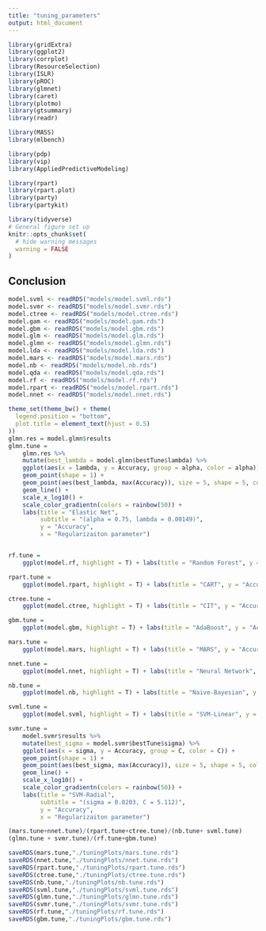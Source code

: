 ```yaml
---
title: "tuning_parameters"
output: html_document
---
```


```r
library(gridExtra)
library(ggplot2)
library(corrplot)
library(ResourceSelection)
library(ISLR)
library(pROC)
library(glmnet)
library(caret)
library(plotmo)
library(gtsummary)
library(readr)

library(MASS)
library(mlbench)

library(pdp)
library(vip)
library(AppliedPredictiveModeling)

library(rpart)
library(rpart.plot)
library(party)
library(partykit)

library(tidyverse)
# General figure set up
knitr::opts_chunk$set(
  # hide warning messages
  warning = FALSE
)
```

## Conclusion

```r
model.svml <- readRDS("models/model.svml.rds")
model.svmr <- readRDS("models/model.svmr.rds")
model.ctree <- readRDS("models/model.ctree.rds")
model.gam <- readRDS("models/model.gam.rds")
model.gbm <- readRDS("models/model.gbm.rds")
model.glm <- readRDS("models/model.glm.rds")
model.glmn <- readRDS("models/model.glmn.rds")
model.lda <- readRDS("models/model.lda.rds")
model.mars <- readRDS("models/model.mars.rds")
model.nb <- readRDS("models/model.nb.rds")
model.qda <- readRDS("models/model.qda.rds")
model.rf <- readRDS("models/model.rf.rds")
model.rpart <- readRDS("models/model.rpart.rds")
model.nnet <- readRDS("models/model.nnet.rds")
```


```r
theme_set(theme_bw() + theme(
  legend.position = "bottom",
  plot.title = element_text(hjust = 0.5)
))
glmn.res = model.glmn$results
glmn.tune = 
    glmn.res %>%
    mutate(best_lambda = model.glmn$bestTune$lambda) %>%
    ggplot(aes(x = lambda, y = Accuracy, group = alpha, color = alpha)) + 
    geom_point(shape = 1) +
    geom_point(aes(best_lambda, max(Accuracy)), size = 5, shape = 5, color = "black") +
    geom_line() + 
    scale_x_log10() +
    scale_color_gradientn(colors = rainbow(50)) +
    labs(title = "Elastic Net",
         subtitle = "(alpha = 0.75, lambda = 0.00149)",
         y = "Accuracy",
         x = "Regularizaiton parameter")


rf.tune = 
    ggplot(model.rf, highlight = T) + labs(title = "Random Forest", y = "Accuracy")

rpart.tune = 
    ggplot(model.rpart, highlight = T) + labs(title = "CART", y = "Accuracy")

ctree.tune = 
    ggplot(model.ctree, highlight = T) + labs(title = "CIT", y = "Accuracy")

gbm.tune = 
    ggplot(model.gbm, highlight = T) + labs(title = "AdaBoost", y = "Accuracy")

mars.tune = 
    ggplot(model.mars, highlight = T) + labs(title = "MARS", y = "Accuracy")

nnet.tune = 
    ggplot(model.nnet, highlight = T) + labs(title = "Neural Network", y = "Accuracy")

nb.tune = 
    ggplot(model.nb, highlight = T) + labs(title = "Naive-Bayesian", y = "Accuracy")

svml.tune = 
    ggplot(model.svml, highlight = T) + labs(title = "SVM-Linear", y = "Accuracy")

svmr.tune = 
    model.svmr$results %>%
    mutate(best_sigma = model.svmr$bestTune$sigma) %>%
    ggplot(aes(x = sigma, y = Accuracy, group = C, color = C)) + 
    geom_point(shape = 1) +
    geom_point(aes(best_sigma, max(Accuracy)), size = 5, shape = 5, color = "black") +
    geom_line() + 
    scale_x_log10() +
    scale_color_gradientn(colors = rainbow(50)) +
    labs(title = "SVM-Radial",
         subtitle = "(sigma = 0.0203, C = 5.112)",
         y = "Accuracy",
         x = "Regularizaiton parameter")

(mars.tune+nnet.tune)/(rpart.tune+ctree.tune)/(nb.tune+ svml.tune)
(glmn.tune + svmr.tune)/(rf.tune+gbm.tune)
```

```r
saveRDS(mars.tune,"./tuningPlots/mars.tune.rds")
saveRDS(nnet.tune,"./tuningPlots/nnet.tune.rds")
saveRDS(rpart.tune,"./tuningPlots/rpart.tune.rds")
saveRDS(ctree.tune,"./tuningPlots/ctree.tune.rds")
saveRDS(nb.tune,"./tuningPlots/nb.tune.rds")
saveRDS(svml.tune,"./tuningPlots/svml.tune.rds")
saveRDS(glmn.tune,"./tuningPlots/glmn.tune.rds")
saveRDS(svmr.tune,"./tuningPlots/svmr.tune.rds")
saveRDS(rf.tune,"./tuningPlots/rf.tune.rds")
saveRDS(gbm.tune,"./tuningPlots/gbm.tune.rds")
```


